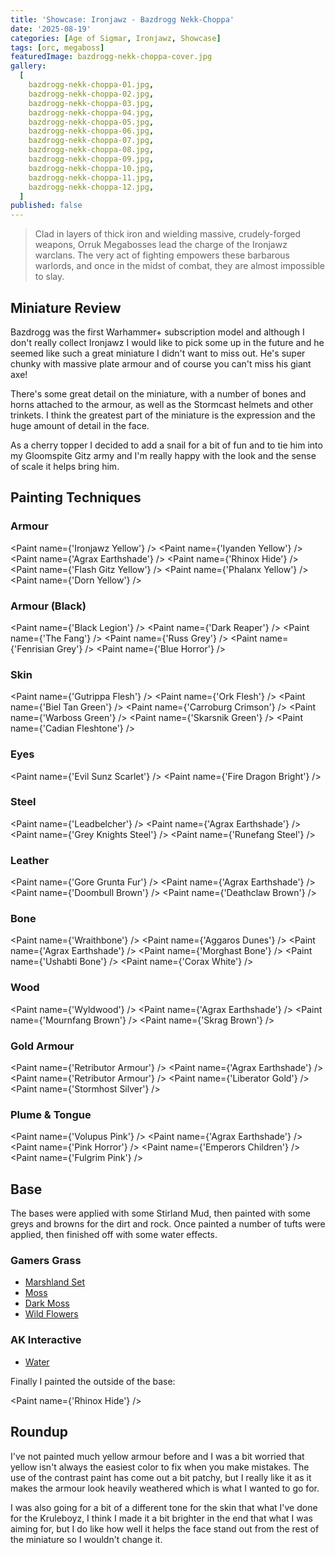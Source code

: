 ```yaml
---
title: 'Showcase: Ironjawz - Bazdrogg Nekk-Choppa'
date: '2025-08-19'
categories: [Age of Sigmar, Ironjawz, Showcase]
tags: [orc, megaboss]
featuredImage: bazdrogg-nekk-choppa-cover.jpg
gallery:
  [
    bazdrogg-nekk-choppa-01.jpg,
    bazdrogg-nekk-choppa-02.jpg,
    bazdrogg-nekk-choppa-03.jpg,
    bazdrogg-nekk-choppa-04.jpg,
    bazdrogg-nekk-choppa-05.jpg,
    bazdrogg-nekk-choppa-06.jpg,
    bazdrogg-nekk-choppa-07.jpg,
    bazdrogg-nekk-choppa-08.jpg,
    bazdrogg-nekk-choppa-09.jpg,
    bazdrogg-nekk-choppa-10.jpg,
    bazdrogg-nekk-choppa-11.jpg,
    bazdrogg-nekk-choppa-12.jpg,
  ]
published: false
---
```



> Clad in layers of thick iron and wielding massive, crudely-forged weapons, Orruk Megabosses lead the charge of the
> Ironjawz warclans. The very act of fighting empowers these barbarous warlords, and once in the midst of combat,
> they are almost impossible to slay.

## Miniature Review

Bazdrogg was the first Warhammer+ subscription model and although I don't really collect Ironjawz I would like to pick
some up in the future and he seemed like such a great miniature I didn't want to miss out. He's super chunky with
massive plate armour and of course you can't miss his giant axe!

There's some great detail on the miniature, with a number of bones and horns attached to the armour, as well as the
Stormcast helmets and other trinkets. I think the greatest part of the miniature is the expression and the huge amount
of detail in the face.

As a cherry topper I decided to add a snail for a bit of fun and to tie him into my Gloomspite Gitz army and I'm really
happy with the look and the sense of scale it helps bring him.

## Painting Techniques

### Armour

<Paint name={'Ironjawz Yellow'} />
<Paint name={'Iyanden Yellow'} />
<Paint name={'Agrax Earthshade'} />
<Paint name={'Rhinox Hide'} />
<Paint name={'Flash Gitz Yellow'} />
<Paint name={'Phalanx Yellow'} />
<Paint name={'Dorn Yellow'} />

### Armour (Black)

<Paint name={'Black Legion'} />
<Paint name={'Dark Reaper'} />
<Paint name={'The Fang'} />
<Paint name={'Russ Grey'} />
<Paint name={'Fenrisian Grey'} />
<Paint name={'Blue Horror'} />

### Skin

<Paint name={'Gutrippa Flesh'} />
<Paint name={'Ork Flesh'} />
<Paint name={'Biel Tan Green'} />
<Paint name={'Carroburg Crimson'} />
<Paint name={'Warboss Green'} />
<Paint name={'Skarsnik Green'} />
<Paint name={'Cadian Fleshtone'} />

### Eyes

<Paint name={'Evil Sunz Scarlet'} />
<Paint name={'Fire Dragon Bright'} />

### Steel

<Paint name={'Leadbelcher'} />
<Paint name={'Agrax Earthshade'} />
<Paint name={'Grey Knights Steel'} />
<Paint name={'Runefang Steel'} />

### Leather

<Paint name={'Gore Grunta Fur'} />
<Paint name={'Agrax Earthshade'} />
<Paint name={'Doombull Brown'} />
<Paint name={'Deathclaw Brown'} />

### Bone

<Paint name={'Wraithbone'} />
<Paint name={'Aggaros Dunes'} />
<Paint name={'Agrax Earthshade'} />
<Paint name={'Morghast Bone'} />
<Paint name={'Ushabti Bone'} />
<Paint name={'Corax White'} />

### Wood

<Paint name={'Wyldwood'} />
<Paint name={'Agrax Earthshade'} />
<Paint name={'Mournfang Brown'} />
<Paint name={'Skrag Brown'} />

### Gold Armour

<Paint name={'Retributor Armour'} />
<Paint name={'Agrax Earthshade'} />
<Paint name={'Retributor Armour'} />
<Paint name={'Liberator Gold'} />
<Paint name={'Stormhost Silver'} />

### Plume & Tongue

<Paint name={'Volupus Pink'} />
<Paint name={'Agrax Earthshade'} />
<Paint name={'Pink Horror'} />
<Paint name={'Emperors Children'} />
<Paint name={'Fulgrim Pink'} />

## Base

The bases were applied with some Stirland Mud, then painted with some greys and browns for the dirt and rock.
Once painted a number of tufts were applied, then finished off with some water effects.

### Gamers Grass

- [Marshland Set](https://gamersgrass.com/product/marshland-set/)
- [Moss](https://gamersgrass.com/product/moss-2mm/)
- [Dark Moss](https://gamersgrass.com/product/dark-moss-2mm/)
- [Wild Flowers](https://gamersgrass.com/product/wild-flowers-set/)

### AK Interactive

- [Water](https://ak-interactive.com/product/puddles-60ml/)

Finally I painted the outside of the base:

<Paint name={'Rhinox Hide'} />

## Roundup

I've not painted much yellow armour before and I was a bit worried that yellow isn't always the easiest color to fix
when you make mistakes. The use of the contrast paint has come out a bit patchy, but I really like it as it makes the
armour look heavily weathered which is what I wanted to go for.

I was also going for a bit of a different tone for the skin that what I've done for the Kruleboyz, I think I made it
a bit brighter in the end that what I was aiming for, but I do like how well it helps the face stand out from the rest
of the miniature so I wouldn't change it.
